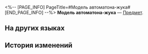 <%-- [PAGE_INFO]
PageTitle=#Модель автоматона-жука#
[END_PAGE_INFO] --%>
{{Предмет Инфобокс
|id          = 250023
|Изображение = Предмет Модель автоматона-жука.png
|Тип         = 
|Инвентарь   = 
|Редкость    = 1
|Эффект      = 
|Описание    = 
}}
'''Модель автоматона-жука''' — [[Предмет]].

==На других языках==
{{На других языках
|en   = Automaton Beetle Model
|zhs  = 模型「自动机兵•甲虫」
|zht  = 模型「自動機兵•甲蟲」
|ja   = モデル「自動機兵・ジューク」
|ko   = 모형 「자동 기갑병•비틀」
|es   = Réplica de un Escarabajo Autómata
|fr   = Modèle d'Automate scarabée
|ru   = Модель автоматона-жука
|th   = โมเดล "Automaton Beetle"
|vi   = Mô Hình "Cỗ Máy Tự Động - Bọ Cánh Cứng"
|de   = Modell eines Automaton-Käfers
|id   = Model "Automaton Beetle"
|pt   = Modelo de Autômato Insectoide
}}

==История изменений==
{{История изменений|3.5}}